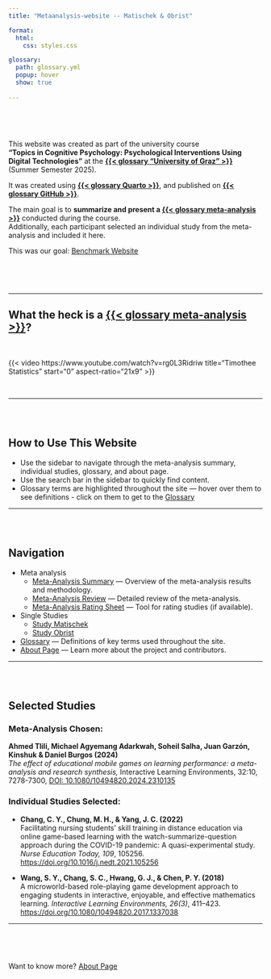 ```yaml
---
title: "Metaanalysis-website -- Matischek & Obrist"

format:
  html:
    css: styles.css

glossary:
  path: glossary.yml
  popup: hover
  show: true
  
---
```


<div style="margin-top: 2cm;"></div>

::: {.callout-note}
This website was created as part of the university course  
**"Topics in Cognitive Psychology: Psychological Interventions Using Digital Technologies"** at the **[{{< glossary "University of Graz" >}}](glossary.qmd#University of Graz) ** (Summer Semester 2025). 

It was created using **[{{< glossary Quarto >}}](glossary.qmd#Quarto)**, and published on **[{{< glossary GitHub >}}](glossary.qmd#GitHub)**.

The main goal is to **summarize and present a [{{< glossary meta-analysis >}}](glossary.qmd#meta-analysis)** conducted during the course.  
Additionally, each participant selected an individual study from the meta-analysis and included it here.

This was our goal: [Benchmark Website](https://www.clearinghouse.edu.tum.de/spielbasiertes-lernen/spielbasiertes-lernen-und-motivation/){target="_blank"}


:::

<div style="margin-top: 2cm;"></div>

---



## What the heck is a [{{< glossary meta-analysis >}}](glossary.qmd#meta-analysis)?


<br>

{{< video https://www.youtube.com/watch?v=rg0L3Ridriw
    title="Timothee Statistics"
    start="0"
    aspect-ratio="21x9" 
>}}

<br>



---

<div style="margin-top: 2cm;"></div>

::: {.panel}
## How to Use This Website

- Use the sidebar to navigate through the meta-analysis summary, individual studies, glossary, and about page.
- Use the search bar in the sidebar to quickly find content.
- Glossary terms are highlighted throughout the site — hover over them to see definitions - click on them to get to the [Glossary](glossary.qmd)

:::
---

<div style="margin-top: 2cm;"></div>

## Navigation

- Meta analysis
  - [Meta-Analysis Summary](docs/short_summary.qmd) — Overview of the meta-analysis results and methodology.
  - [Meta-Analysis Review](docs/meta_review.qmd) — Detailed review of the meta-analysis.
  - [Meta-Analysis Rating Sheet](docs/meta_rating_sheet.qmd) — Tool for rating studies (if available).
- Single Studies 
  - [Study Matischek](docs/matischek_study.qmd)
  - [Study Obrist](docs/obrist_study.qmd)
- [Glossary](glossary.qmd) — Definitions of key terms used throughout the site.
- [About Page](about.qmd) — Learn more about the project and contributors.

---

<div style="margin-top: 2cm;"></div>


::: {.panel}


## Selected Studies

### Meta-Analysis Chosen:
**Ahmed Tlili, Michael Agyemang Adarkwah, Soheil Salha, Juan Garzón, Kinshuk & Daniel Burgos (2024)**  
*The effect of educational mobile games on learning performance: a meta-analysis and research synthesis,* Interactive Learning Environments, 32:10, 7278-7300, [DOI: 10.1080/10494820.2024.2310135](https://doi.org/10.1080/10494820.2024.2310135){target="_blank"}

### Individual Studies Selected:

- **Chang, C. Y., Chung, M. H., & Yang, J. C. (2022)**  
  Facilitating nursing students’ skill training in distance education via online game-based learning with the watch-summarize-question approach during the COVID-19 pandemic: A quasi-experimental study. *Nurse Education Today, 109*, 105256. [https://doi.org/10.1016/j.nedt.2021.105256](https://doi.org/10.1016/j.nedt.2021.105256){target="_blank"}

- **Wang, S. Y., Chang, S. C., Hwang, G. J., & Chen, P. Y. (2018)**  
  A microworld-based role-playing game development approach to engaging students in interactive, enjoyable, and effective mathematics learning. *Interactive Learning Environments, 26(3)*, 411–423.  
  [https://doi.org/10.1080/10494820.2017.1337038](https://doi.org/10.1080/10494820.2017.1337038){target="_blank"}


:::

---

<div style="margin-top: 2cm;"></div>

Want to know more? [About Page](about.qmd)















